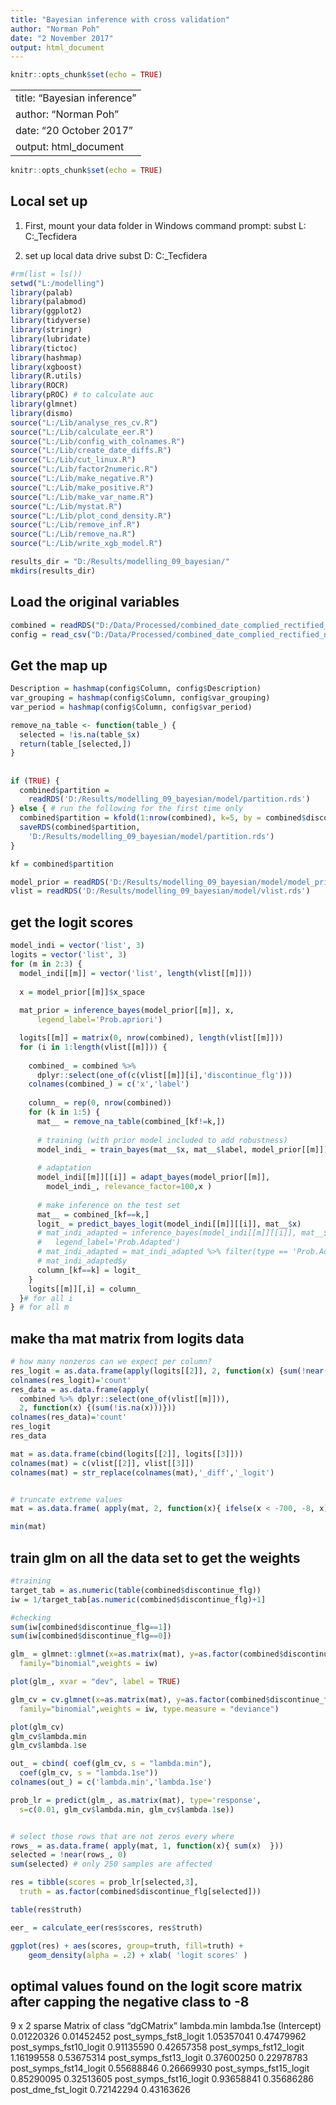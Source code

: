 ```yaml
---
title: "Bayesian inference with cross validation"
author: "Norman Poh"
date: "2 November 2017"
output: html_document
---
```


```r
knitr::opts_chunk$set(echo = TRUE)
```

---
title: "Bayesian inference"
author: "Norman Poh"
date: "20 October 2017"
output: html_document
---

```r
knitr::opts_chunk$set(echo = TRUE)
```

## Local set up

1. First, mount your data folder in Windows command prompt:
subst L: C:\Users\npoh\Documents\myProjects\Biogen_Tecfidera

2. set up local data drive
subst D: C:\Users\npoh\Documents\myProjects\Biogen_Tecfidera

```r
#rm(list = ls())
setwd("L:/modelling")
library(palab)
library(palabmod)
library(ggplot2)
library(tidyverse)
library(stringr)
library(lubridate)
library(tictoc)
library(hashmap)
library(xgboost)
library(R.utils)
library(ROCR)
library(pROC) # to calculate auc
library(glmnet)
library(dismo)
source("L:/Lib/analyse_res_cv.R")
source("L:/Lib/calculate_eer.R")
source("L:/Lib/config_with_colnames.R")
source("L:/Lib/create_date_diffs.R")
source("L:/Lib/cut_linux.R")
source("L:/Lib/factor2numeric.R")
source("L:/Lib/make_negative.R")
source("L:/Lib/make_positive.R")
source("L:/Lib/make_var_name.R")
source("L:/Lib/mystat.R")
source("L:/Lib/plot_cond_density.R")
source("L:/Lib/remove_inf.R")
source("L:/Lib/remove_na.R")
source("L:/Lib/write_xgb_model.R")

```

```r

results_dir = "D:/Results/modelling_09_bayesian/"
mkdirs(results_dir)
```

## Load the original variables

```r
combined = readRDS("D:/Data/Processed/combined_date_complied_rectified_num_gaba_copay_data.rds")
config = read_csv("D:/Data/Processed/combined_date_complied_rectified_num_gaba_copay_config.csv")

```

## Get the map up

```r
Description = hashmap(config$Column, config$Description)
var_grouping = hashmap(config$Column, config$var_grouping)
var_period = hashmap(config$Column, config$var_period)

remove_na_table <- function(table_) {
  selected = !is.na(table_$x)
  return(table_[selected,])
}

```

## 

```r
if (TRUE) {
  combined$partition =
    readRDS('D:/Results/modelling_09_bayesian/model/partition.rds')
} else { # run the following for the first time only
  combined$partition = kfold(1:nrow(combined), k=5, by = combined$discontinue_flg)
  saveRDS(combined$partition,
    'D:/Results/modelling_09_bayesian/model/partition.rds')
}

kf = combined$partition

model_prior = readRDS('D:/Results/modelling_09_bayesian/model/model_prior.rds')
vlist = readRDS('D:/Results/modelling_09_bayesian/model/vlist.rds')

```
## get the logit scores
```r
model_indi = vector('list', 3)
logits = vector('list', 3)
for (m in 2:3) {
  model_indi[[m]] = vector('list', length(vlist[[m]]))
  
  x = model_prior[[m]]$x_space
  
  mat_prior = inference_bayes(model_prior[[m]], x, 
      legend_label='Prob.apriori')

  logits[[m]] = matrix(0, nrow(combined), length(vlist[[m]]))
  for (i in 1:length(vlist[[m]])) {
    
    combined_ = combined %>% 
      dplyr::select(one_of(c(vlist[[m]][i],'discontinue_flg')))
    colnames(combined_) = c('x','label')
    
    column_ = rep(0, nrow(combined))
    for (k in 1:5) {
      mat__ = remove_na_table(combined_[kf!=k,])
    
      # training (with prior model included to add robustness)
      model_indi_ = train_bayes(mat__$x, mat__$label, model_prior[[m]])
  
      # adaptation
      model_indi[[m]][[i]] = adapt_bayes(model_prior[[m]], 
        model_indi_, relevance_factor=100,x )
    
      # make inference on the test set
      mat__ = combined_[kf==k,]
      logit_ = predict_bayes_logit(model_indi[[m]][[i]], mat__$x)
      # mat_indi_adapted = inference_bayes(model_indi[[m]][[i]], mat__$x,
      #   legend_label='Prob.Adapted')
      # mat_indi_adapted = mat_indi_adapted %>% filter(type == 'Prob.Adapted')
      # mat_indi_adapted$y
      column_[kf==k] = logit_
    }
    logits[[m]][,i] = column_
  }# for all i
} # for all m
```

## make tha mat matrix from logits data
```r
# how many nonzeros can we expect per column?
res_logit = as.data.frame(apply(logits[[2]], 2, function(x) {sum(!near(x, 0))}))
colnames(res_logit)='count'
res_data = as.data.frame(apply(
  combined %>% dplyr::select(one_of(vlist[[m]])), 
  2, function(x) {(sum(!is.na(x)))}))
colnames(res_data)='count'
res_logit
res_data

mat = as.data.frame(cbind(logits[[2]], logits[[3]]))
colnames(mat) = c(vlist[[2]], vlist[[3]])
colnames(mat) = str_replace(colnames(mat),'_diff','_logit')


# truncate extreme values
mat = as.data.frame( apply(mat, 2, function(x){ ifelse(x < -700, -8, x) }))

min(mat)


```
## train glm on all the data set to get the weights

```r
#training
target_tab = as.numeric(table(combined$discontinue_flg))
iw = 1/target_tab[as.numeric(combined$discontinue_flg)+1] 

#checking
sum(iw[combined$discontinue_flg==1])
sum(iw[combined$discontinue_flg==0])

glm_ = glmnet::glmnet(x=as.matrix(mat), y=as.factor(combined$discontinue_flg), 
  family="binomial",weights = iw)

plot(glm_, xvar = "dev", label = TRUE)

glm_cv = cv.glmnet(x=as.matrix(mat), y=as.factor(combined$discontinue_flg), 
  family="binomial",weights = iw, type.measure = "deviance")

plot(glm_cv)
glm_cv$lambda.min
glm_cv$lambda.1se

out_ = cbind( coef(glm_cv, s = "lambda.min"),
  coef(glm_cv, s = "lambda.1se"))
colnames(out_) = c('lambda.min','lambda.1se')

prob_lr = predict(glm_, as.matrix(mat), type='response', 
  s=c(0.01, glm_cv$lambda.min, glm_cv$lambda.1se)) 


# select those rows that are not zeros every where
rows_ = as.data.frame( apply(mat, 1, function(x){ sum(x)  }))
selected = !near(rows_, 0)
sum(selected) # only 250 samples are affected

res = tibble(scores = prob_lr[selected,3], 
  truth = as.factor(combined$discontinue_flg[selected]))

table(res$truth)

eer_ = calculate_eer(res$scores, res$truth)

ggplot(res) + aes(scores, group=truth, fill=truth) + 
    geom_density(alpha = .2) + xlab( 'logit scores' ) 
```
## optimal values found on the logit score matrix after capping the negative class to -8

9 x 2 sparse Matrix of class "dgCMatrix"
                       lambda.min lambda.1se
(Intercept)            0.01220326 0.01452452
post_symps_fst8_logit  1.05357041 0.47479962
post_symps_fst10_logit 0.91135590 0.42657358
post_symps_fst12_logit 1.16199558 0.53675314
post_symps_fst13_logit 0.37600250 0.22978783
post_symps_fst14_logit 0.55688846 0.26669930
post_symps_fst15_logit 0.85290095 0.32513605
post_symps_fst16_logit 0.93658841 0.35686286
post_dme_fst_logit     0.72142294 0.43163626
